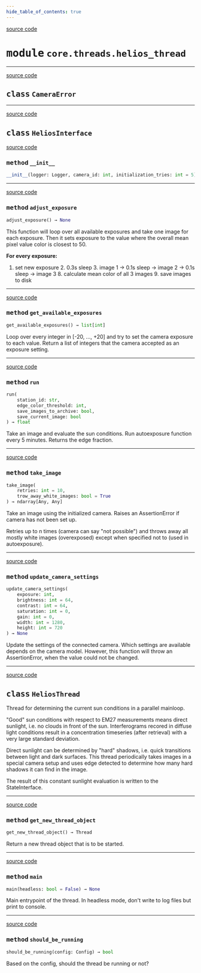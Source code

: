 ```yaml
---
hide_table_of_contents: true
---
```


<!-- markdownlint-disable -->

<a href="https://github.com/tum-esm/pyra/tree/main/packages/core/threads/helios_thread.py#L0" className="SourceCodeLinkBadge">source code</a>

# <kbd>module</kbd> `core.threads.helios_thread`






---

<a href="https://github.com/tum-esm/pyra/tree/main/packages/core/threads/helios_thread.py#L21" className="SourceCodeLinkBadge">source code</a>

## <kbd>class</kbd> `CameraError`








---

<a href="https://github.com/tum-esm/pyra/tree/main/packages/core/threads/helios_thread.py#L25" className="SourceCodeLinkBadge">source code</a>

## <kbd>class</kbd> `HeliosInterface`




<a href="https://github.com/tum-esm/pyra/tree/main/packages/core/threads/helios_thread.py#L26" className="SourceCodeLinkBadge">source code</a>

### <kbd>method</kbd> `__init__`

```python
__init__(logger: Logger, camera_id: int, initialization_tries: int = 5) → None
```








---

<a href="https://github.com/tum-esm/pyra/tree/main/packages/core/threads/helios_thread.py#L140" className="SourceCodeLinkBadge">source code</a>

### <kbd>method</kbd> `adjust_exposure`

```python
adjust_exposure() → None
```

This function will loop over all available exposures and take one image for each exposure. Then it sets exposure to the value where the overall mean pixel value color is closest to 50. 

**For every exposure:** 

1. set new exposure 2. 0.3s sleep 3. image 1 -> 0.1s sleep -> image 2 -> 0.1s sleep -> image 3 8. calculate mean color of all 3 images 9. save images to disk 

---

<a href="https://github.com/tum-esm/pyra/tree/main/packages/core/threads/helios_thread.py#L67" className="SourceCodeLinkBadge">source code</a>

### <kbd>method</kbd> `get_available_exposures`

```python
get_available_exposures() → list[int]
```

Loop over every integer in [-20, ..., +20] and try to set the camera exposure to each value. Return a list of integers that the camera accepted as an exposure setting. 

---

<a href="https://github.com/tum-esm/pyra/tree/main/packages/core/threads/helios_thread.py#L215" className="SourceCodeLinkBadge">source code</a>

### <kbd>method</kbd> `run`

```python
run(
    station_id: str,
    edge_color_threshold: int,
    save_images_to_archive: bool,
    save_current_image: bool
) → float
```

Take an image and evaluate the sun conditions. Run autoexposure function every 5 minutes. Returns the edge fraction. 

---

<a href="https://github.com/tum-esm/pyra/tree/main/packages/core/threads/helios_thread.py#L117" className="SourceCodeLinkBadge">source code</a>

### <kbd>method</kbd> `take_image`

```python
take_image(
    retries: int = 10,
    trow_away_white_images: bool = True
) → ndarray[Any, Any]
```

Take an image using the initialized camera. Raises an AssertionError if camera has not been set up. 

Retries up to n times (camera can say "not possible") and throws away all mostly white images (overexposed) except when specified not to (used in autoexposure). 

---

<a href="https://github.com/tum-esm/pyra/tree/main/packages/core/threads/helios_thread.py#L80" className="SourceCodeLinkBadge">source code</a>

### <kbd>method</kbd> `update_camera_settings`

```python
update_camera_settings(
    exposure: int,
    brightness: int = 64,
    contrast: int = 64,
    saturation: int = 0,
    gain: int = 0,
    width: int = 1280,
    height: int = 720
) → None
```

Update the settings of the connected camera. Which settings are available depends on the camera model. However, this function will throw an AssertionError, when the value could not be changed. 


---

<a href="https://github.com/tum-esm/pyra/tree/main/packages/core/threads/helios_thread.py#L245" className="SourceCodeLinkBadge">source code</a>

## <kbd>class</kbd> `HeliosThread`
Thread for determining the current sun conditions in a parallel mainloop. 

"Good" sun conditions with respect to EM27 measurements means direct sunlight, i.e. no clouds in front of the sun. Interferograms recored in diffuse light conditions result in a concentration timeseries (after retrieval) with a very large standard deviation. 

Direct sunlight can be determined by "hard" shadows, i.e. quick transitions between light and dark surfaces. This thread periodically takes images in a special camera setup and uses edge detected to determine how many hard shadows it can find in the image. 

The result of this constant sunlight evaluation is written to the StateInterface. 




---

<a href="https://github.com/tum-esm/pyra/tree/main/packages/core/threads/helios_thread.py#L271" className="SourceCodeLinkBadge">source code</a>

### <kbd>method</kbd> `get_new_thread_object`

```python
get_new_thread_object() → Thread
```

Return a new thread object that is to be started. 

---

<a href="https://github.com/tum-esm/pyra/tree/main/packages/core/threads/helios_thread.py#L276" className="SourceCodeLinkBadge">source code</a>

### <kbd>method</kbd> `main`

```python
main(headless: bool = False) → None
```

Main entrypoint of the thread. In headless mode,  don't write to log files but print to console. 

---

<a href="https://github.com/tum-esm/pyra/tree/main/packages/core/threads/helios_thread.py#L263" className="SourceCodeLinkBadge">source code</a>

### <kbd>method</kbd> `should_be_running`

```python
should_be_running(config: Config) → bool
```

Based on the config, should the thread be running or not? 


